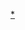 {{asbox
|image=Paintings in Xu Xianxiu Tomb 6.jpg
|category=南北朝人物小作品
|subject=與[[南北朝]][[:Category:南北朝人|人物]]相關的
|name=Template:南北朝人物小作品
}}<noinclude>
[[Category:南北朝人物小作品模板|*]]
</noinclude>
